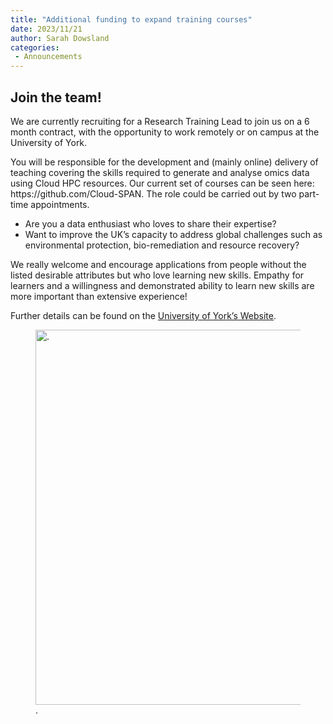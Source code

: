 ```yaml
---
title: "Additional funding to expand training courses"
date: 2023/11/21
author: Sarah Dowsland  
categories:
 - Announcements
---
```


## Join the team! 

We are currently recruiting for a Research Training Lead to join us on a 6 month contract, with the opportunity to work remotely or on campus at the University of York. 

You will be responsible for the development and (mainly online) delivery of teaching covering the skills required to generate and analyse omics data using Cloud HPC resources. Our current set of courses can be seen here: https://github.com/Cloud-SPAN. The role could be carried out by two part-time appointments.

- Are you a data enthusiast who loves to share their expertise? 
- Want to improve the UK’s capacity to address global challenges such as environmental protection, bio-remediation and resource recovery? 

We really  welcome and encourage applications from people without the listed desirable attributes but who love learning new skills. Empathy for learners and a willingness and demonstrated ability to learn new skills are more important than extensive experience!

Further details can be found on the [University of York's Website](https://jobs.york.ac.uk/vacancy/research-training-lead-cloudspan-543233.html).

![.](../../images/logo_cloud_only.PNG){fig-alt="A graphic showing the Cloud-SPAN logo." width="600"} 
